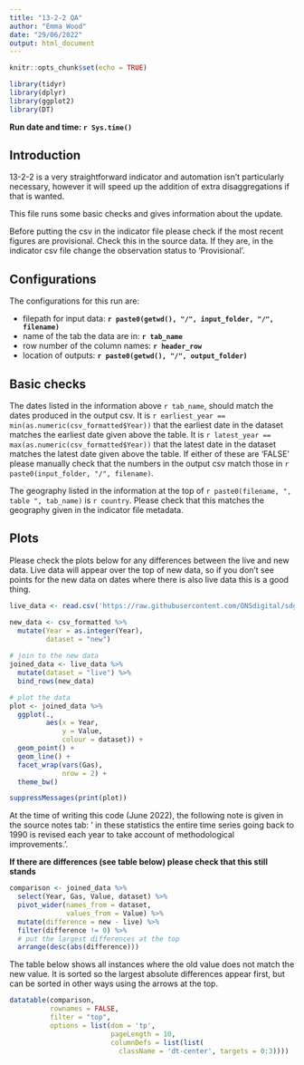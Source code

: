 ```yaml
---
title: "13-2-2 QA"
author: "Emma Wood"
date: "29/06/2022"
output: html_document
---
```

```r
knitr::opts_chunk$set(echo = TRUE)
```

```r
library(tidyr)
library(dplyr)
library(ggplot2)
library(DT)

```
**Run date and time: `r Sys.time()`**  
   
## Introduction

13-2-2 is a very straightforward indicator and automation isn't particularly 
necessary, however it will speed up the addition of extra disaggregations
if that is wanted.
  
This file runs some basic checks and gives information about the update.
  
Before putting the csv in the indicator file please check if the most recent 
figures are provisional. Check this in the source data. If they 
are, in the indicator csv file change the observation status to 'Provisional'.

## Configurations
The configurations for this run are:    
  
- filepath for input data: **`r paste0(getwd(), "/", input_folder, "/", filename)`**  
- name of the tab the data are in: **`r tab_name`**  
- row number of the column names: **`r header_row`**  
- location of outputs: **`r paste0(getwd(), "/", output_folder)`**  
  
  
## Basic checks
The dates listed in the information above `r tab_name`, should match the dates 
produced in the output csv. It is 
`r earliest_year == min(as.numeric(csv_formatted$Year))` 
that the earliest date in the dataset matches the earliest date given above the
table. It is `r latest_year == max(as.numeric(csv_formatted$Year))` 
that the latest date in the dataset matches the latest date given above the
table. If either of these are 'FALSE' please manually check that the numbers in 
the output csv match those in `r paste0(input_folder, "/", filename)`.  
  
The geography listed in the information at the top of 
`r paste0(filename, ", table ", tab_name)` is `r country`. Please check that 
this matches the geography given in the indicator file metadata.  
  

## Plots
Please check the plots below for any differences between the live and new data.
Live data will appear over the top of new data, so if you don't see points for
the new data on dates where there is also live data this is a good thing.  

```r
live_data <- read.csv('https://raw.githubusercontent.com/ONSdigital/sdg-data/master/data/indicator_13-2-2.csv')

new_data <- csv_formatted %>% 
  mutate(Year = as.integer(Year),
         dataset = "new") 
  
# join to the new data
joined_data <- live_data %>% 
  mutate(dataset = "live") %>% 
  bind_rows(new_data)

# plot the data
plot <- joined_data %>% 
  ggplot(.,
         aes(x = Year,
             y = Value,
             colour = dataset)) +
  geom_point() +
  geom_line() +
  facet_wrap(vars(Gas),
             nrow = 2) +
  theme_bw() 

```

```r
suppressMessages(print(plot))
```

At the time of writing this code (June 2022), the following note is given in the
source notes tab: ' in these statistics the entire time series going back to 
1990 is revised each year to take account of methodological improvements.'.  
  
**If there are differences (see table below) please check that this still stands**

```r
comparison <- joined_data %>% 
  select(Year, Gas, Value, dataset) %>% 
  pivot_wider(names_from = dataset,
              values_from = Value) %>% 
  mutate(difference = new - live) %>% 
  filter(difference != 0) %>% 
  # put the largest differences at the top
  arrange(desc(abs(difference)))

```
  
The table below shows all instances where the old value does not match the new 
value. It is sorted so the largest absolute differences appear first, but can
be sorted in other ways using the arrows at the top.
```r
datatable(comparison, 
          rownames = FALSE, 
          filter = "top",
          options = list(dom = 'tp', 
                         pageLength = 10,
                         columnDefs = list(list(
                           className = 'dt-center', targets = 0:3))))
```

